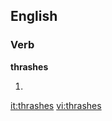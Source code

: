 ==English==

===Verb===
'''thrashes'''

# {{third-person singular of|[[thrash]]}}

[[it:thrashes]]
[[vi:thrashes]]